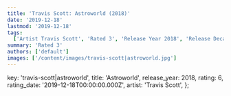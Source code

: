 ```yaml
---
title: 'Travis Scott: Astroworld (2018)'
date: '2019-12-18'
lastmod: '2019-12-18'
tags:
  ['Artist Travis Scott', 'Rated 3', 'Release Year 2018', 'Release Decade 2010']
summary: 'Rated 3'
authors: ['default']
images: ['/content/images/travis-scott|astroworld.jpg']
---
```


  key: 'travis-scott|astroworld',
  title: 'Astroworld',
  release_year: 2018,
  rating: 6,
  rating_date: '2019-12-18T00:00:00.000Z',
  artist: 'Travis Scott',
};

<MusicRating data={data} />
